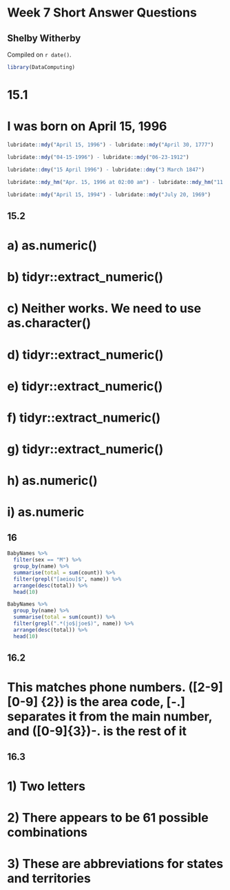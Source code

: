 # Week 7 Short Answer Questions

## Shelby Witherby

<!-- leave this material as is -->
Compiled on `r date()`.

```r
library(DataComputing)
```

# 15.1
# I was born on April 15, 1996

```r

lubridate::mdy("April 15, 1996") - lubridate::mdy("April 30, 1777")

lubridate::mdy("04-15-1996") - lubridate::mdy("06-23-1912")

lubridate::dmy("15 April 1996") - lubridate::dmy("3 March 1847")

lubridate::mdy_hm("Apr. 15, 1996 at 02:00 am") - lubridate::mdy_hm("11 am on Nov. 11th, 1918 at 11:00 am")

lubridate::mdy("April 15, 1994") - lubridate::mdy("July 20, 1969")

```

## 15.2
# a) as.numeric() 
# b) tidyr::extract_numeric()
# c) Neither works. We need to use as.character()
# d) tidyr::extract_numeric()
# e) tidyr::extract_numeric()
# f) tidyr::extract_numeric()
# g) tidyr::extract_numeric()
# h) as.numeric()
# i) as.numeric

## 16

```r
BabyNames %>%
  filter(sex == "M") %>%
  group_by(name) %>%
  summarise(total = sum(count)) %>%
  filter(grepl("[aeiou]$", name)) %>%
  arrange(desc(total)) %>%
  head(10)

```

```r

BabyNames %>%
  group_by(name) %>%
  summarise(total = sum(count)) %>%
  filter(grepl(".*(jo$|joe$)", name)) %>%
  arrange(desc(total)) %>%
  head(10)

```



## 16.2 
# This matches phone numbers. ([2-9] [0-9] {2}) is the area code, [-.]  separates it from the main number, and ([0-9]{3})-. is the rest of it

## 16.3 
# 1) Two letters
# 2) There appears to be 61 possible combinations
# 3) These are abbreviations for states and territories

